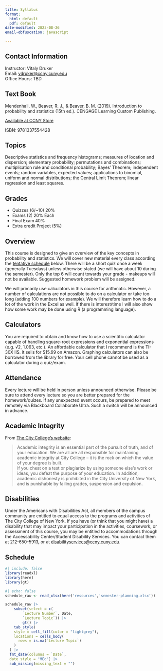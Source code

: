 ```yaml
---
title: Syllabus
format: 
  html: default
  pdf: default
date-modified: 2023-08-26
email-obfuscation: javascript

---
```


## Contact Information

Instructor: Vitaly Druker  <br>
Email:  [vdruker@ccny.cuny.edu](mailto:vdruker@ccny.cuny.edu) <br> 
Office Hours:  TBD

## Text Book

Mendenhall, W., Beaver, R. J., & Beaver, B. M. (2019). Introduction to probability and statistics (15th ed.). CENGAGE Learning Custom Publishing.

[Available at CCNY Store](https://ccny.textbookx.com/institutional/?action=browse#books/3838149)

ISBN: 9781337554428

## Topics

Descriptive statistics and frequency histograms; measures of location and dispersion; elementary probability; permutations and combinations; multiplication rule and conditional probability; Bayes’ Theorem; independent events; random variables, expected values; applications to binomial, uniform and normal distributions; the Central Limit Theorem; linear regression and least squares.

## Grades

- Quizzes (6/~10) 20%
- Exams (2) 20% Each
- Final Exam 40%
- Extra credit Project (5%)

## Overview

This course is designed to give an overview of the key concepts in probability and statistics. We will cover new material every class according the [tentative schedule](#schedule) below. There will be a short quiz once a week (generally Tuesdays) unless otherwise stated (we will have about 10 during the semester). Only the top 6 will count towards your grade - makeups will not be available.
Suggested homework problem will be assigned.

We will primarily use calculators in this course for arithmatic. However, a number of calculations are not possible to do on a calculator or take too long (adding 100 numbers for example). We will therefore learn how to do a lot of the work in the Excel as well. If there is interest/time I will also show how some work may be done using R (a programming language).

## Calculators

You are required to obtain and know how to use a scientific calculator capable of handling
square-root expressions and exponential expressions (e.g. √2, 1.063, etc.). An affordable calculator that I recommend is the TI-30X IIS. It sells for $15.99 on Amazon. Graphing calculators can also be borrowed from the library for free. Your cell phone cannot be used as a calculator during a quiz/exam.

## Attendance

Every lecture will be held in person unless announced otherwise. Please be sure to attend every lecture so you are better prepared for the homework/quizes. If any unexpected event occurs, be prepared to meet remotely via Blackboard Collaborate Ultra. Such a switch will be announced in advance.

## Academic Integrity

From [The City College’s website](https://www.ccny.cuny.edu/about/integrity):

> Academic integrity is an essential part of the pursuit of truth, and of your education. We are all are all responsible for maintaining academic integrity at City College – it is the rock on which the value of your degree is built. <br> 
If you cheat on a test or plagiarize by using someone else’s work or ideas, you defeat the purpose of your education. In addition, academic dishonesty is prohibited in the City University of New York, and is punishable by failing grades, suspension and expulsion.

## Disabilities

Under the Americans with Disabilities Act, all members of the campus community are entitled to equal access to the programs and activities of The City College of New York. If you have (or think that you might have) a disability that may impact your participation in the activities, coursework, or assessment of this course, you may be entitled to accommodations through the Accessability Center/Student Disability Services. You can contact them at 212-650-5913, or at [disabilityservices@ccny.cuny.edu](mailto:disabilityservices@ccny.cuny.edu).

## Schedule

```r
#| include: false
library(readxl)
library(here)
library(gt)
```

```r
#| echo: false
schedule_raw <- read_xlsx(here('resources','semester-planning.xlsx'))

schedule_raw |> 
    subset(select = c(
        `Lecture Number`, Date, 
        `Lecture Topic`)) |> 
        gt() |> 
    tab_style(
    style = cell_fill(color = "lightgrey"),
    locations = cells_body(
      rows = is.na(`Lecture Topic`)
    )
  ) |> 
  fmt_date(columns = `Date`,
  date_style = "MEd") |>  
  sub_missing(missing_text = "")
```
